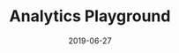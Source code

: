 ---
title: Analytics Playground
category: Project
status: publish
date: 2019-06-27
slug: An indexer for the IoTeX blockchain providing a GraphQL server for easy access to stored data
website: https://analytics.iotexscan.io
twitter:
logo: https://wp.gcap1.iotex.io/wp-content/uploads/2020/10/analytics-logo-3.png
featured_img: https://wp.gcap1.iotex.io/wp-content/uploads/2020/09/analytics-header.png
telegram:
---